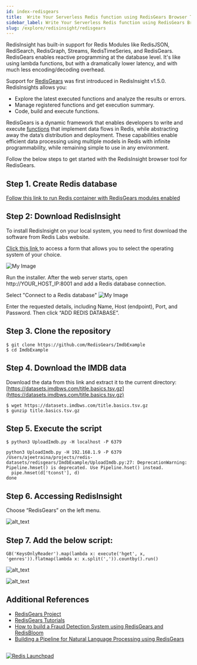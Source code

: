 ```yaml
---
id: index-redisgears
title:  Write Your Serverless Redis function using RedisGears Browser Tool
sidebar_label: Write Your Serverless Redis function using RedisGears Browser Tool
slug: /explore/redisinsight/redisgears
---
```




RedisInsight has built-in support for Redis Modules like RedisJSON, RediSearch, RedisGraph, Streams, RedisTimeSeries, and RedisGears. RedisGears enables reactive programming at the database level. It's like using lambda functions, but with a dramatically lower latency, and with much less encoding/decoding overhead. 

Support for [RedisGears](https://oss.redislabs.com/redisgears/) was first introduced in RedisInsight v1.5.0. RedisInsights allows you:



*    Explore the latest executed functions and analyze the results or errors. 
*    Manage registered functions and get execution summary. 
*    Code, build and execute functions.

RedisGears is a dynamic framework that enables developers to write and execute [functions](https://oss.redislabs.com/redisgears/functions.html) that implement data flows in Redis, while abstracting away the data’s distribution and deployment. These capabilities enable efficient data processing using multiple models in Redis with infinite programmability, while remaining simple to use in any environment.

Follow the below steps to get started with the RedisInsight browser tool for RedisGears.

## Step 1. Create Redis database

[Follow this link to run Redis container with RedisGears modules enabled ](/explore/redismod)

## Step 2: Download RedisInsight


To install RedisInsight on your local system, you need to first download the software from Redis Labs website.

[Click this link ](https://redislabs.com/redis-enterprise/redis-insight/#insight-form) to access a form that allows you to select the operating system of your choice.

![My Image](images/redisinsightinstall.png)


Run the installer. After the web server starts, open http://YOUR_HOST_IP:8001 and add a Redis database connection.

Select "Connect to a Redis database"
![My Image](images/redisinsight4.png)

Enter the requested details, including Name, Host (endpoint), Port, and Password.  Then click “ADD REDIS DATABASE”.

## Step 3.  Clone the repository


```
$ git clone https://github.com/RedisGears/ImdbExample
$ cd ImdbExample
```


## Step 4. Download the IMDB data 

Download the data from this link and extract it to the current directory: [https://datasets.imdbws.com/title.basics.tsv.gz](https://datasets.imdbws.com/title.basics.tsv.gz)


```
$ wget https://datasets.imdbws.com/title.basics.tsv.gz
$ gunzip title.basics.tsv.gz
```


## Step 5. Execute the script


```
$ python3 UploadImdb.py -H localhost -P 6379

python3 UploadImdb.py -H 192.168.1.9 -P 6379
/Users/ajeetraina/projects/redis-datasets/redisgears/ImdbExample/UploadImdb.py:27: DeprecationWarning: Pipeline.hmset() is deprecated. Use Pipeline.hset() instead.
  pipe.hmset(d['tconst'], d)
done
```


## Step 6. Accessing RedisInsight

Choose “RedisGears” on the left menu.





![alt_text](images/image1.png "image_tooltip")


## Step 7. Add the below script:


```
GB('KeysOnlyReader').map(lambda x: execute('hget', x, 'genres')).flatmap(lambda x: x.split(',')).countby().run()
```






![alt_text](images/image2.png "image_tooltip")






![alt_text](images/image3.png "image_tooltip")

## Additional References

- [RedisGears Project](https://oss.redislabs.com/redisgears/)
- [RedisGears Tutorials](/howtos/redisgears)
- [How to build a Fraud Detection System using RedisGears and RedisBloom](/howtos/frauddetection)
- [Building a Pipeline for Natural Language Processing using RedisGears](/howtos/nlp)

##

<div>
<a href="https://launchpad.redis.com" target="_blank" rel="noopener" className="link"> <img src="/img/launchpad.png"  className="thumb" loading="lazy" alt="Redis Launchpad" /></a>
</div>
